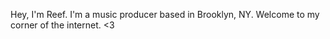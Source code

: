 Hey, I'm Reef. I'm a music producer based in Brooklyn, NY. Welcome to my corner
of the internet. \<3

